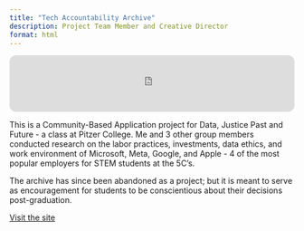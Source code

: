 ```yaml
---
title: "Tech Accountability Archive"
description: Project Team Member and Creative Director
format: html
---
```

:::: {.content-visible when-format="html"}
<iframe style="border-radius:12px" src="https://open.spotify.com/embed/track/2fB9O7TguaMhizuFrLMXQK?utm_source=generator" width="100%" height="100" frameBorder="0" allowfullscreen="" allow="autoplay; clipboard-write; encrypted-media; fullscreen; picture-in-picture" loading="lazy"></iframe>
::::

This is a Community-Based Application project for Data, Justice Past and Future - a class at Pitzer College. Me and 3 other group members conducted research on the labor practices, investments, data ethics, and work environment of Microsoft, Meta, Google, and Apple - 4 of the most popular employers for STEM students at the 5C's. 

The archive has since been abandoned as a project; but it is meant to serve as encouragement for students to be conscientious about their decisions post-graduation.


[Visit the site](https://sites.google.com/students.pitzer.edu/5countabilityarchive/home){target="_blank"}

